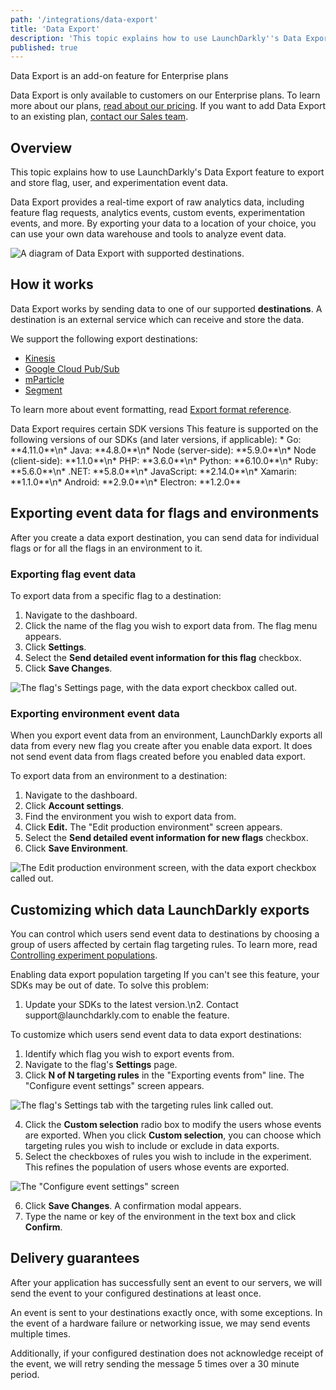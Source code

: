 ```yaml
---
path: '/integrations/data-export'
title: 'Data Export'
description: 'This topic explains how to use LaunchDarkly''s Data Export feature to export and store flag, user, and experimentation event data. Data Export provides a real-time export of raw analytics data, including feature flag requests, analytics events, custom events, experimentation events, and more.'
published: true
---
```


<Callout intent="info">
  <CalloutTitle>Data Export is an add-on feature for Enterprise plans</CalloutTitle>
  <CalloutDescription>

Data Export is only available to customers on our Enterprise plans. To learn more about our plans, [read about our
pricing](https://launchdarkly.com/pricing/). If you want to add Data Export to an existing plan, [contact our Sales
team](mailto:sales@launchdarkly.com).

  </CalloutDescription>
</Callout>

## Overview

This topic explains how to use LaunchDarkly's Data Export feature to export and store flag, user, and experimentation event data.

Data Export provides a real-time export of raw analytics data, including feature flag requests, analytics events, custom events, experimentation events, and more. By exporting your data to a location of your choice, you can use your own data warehouse and tools to analyze event data.

![A diagram of Data Export with supported destinations.](../images/data-export.png)

## How it works

Data Export works by sending data to one of our supported **destinations**. A destination is an external service which can receive and store the data.

We support the following export destinations:

- [Kinesis](/integrations/data-export/kinesis)
- [Google Cloud Pub/Sub](/integrations/data-export/google-pubsub)
- [mParticle](/integrations/data-export/mparticle)
- [Segment](/integrations/data-export/segment)

To learn more about event formatting, read [Export format reference](/integrations/schema-reference).

<Callout intent="info">
  <CalloutTitle>Data Export requires certain SDK versions</CalloutTitle>
  <CalloutDescription>
    This feature is supported on the following versions of our SDKs (and later versions, if applicable): * Go:
    **4.11.0**\n* Java: **4.8.0**\n* Node (server-side): **5.9.0**\n* Node (client-side): **1.1.0**\n* PHP: **3.6.0**\n*
    Python: **6.10.0**\n* Ruby: **5.6.0**\n* .NET: **5.8.0**\n* JavaScript: **2.14.0**\n* Xamarin: **1.1.0**\n* Android:
    **2.9.0**\n* Electron: **1.2.0**
  </CalloutDescription>
</Callout>

## Exporting event data for flags and environments

After you create a data export destination, you can send data for individual flags or for all the flags in an environment to it.

### Exporting flag event data

To export data from a specific flag to a destination:

1. Navigate to the dashboard.
2. Click the name of the flag you wish to export data from. The flag menu appears.
3. Click **Settings**.
4. Select the **Send detailed event information for this flag** checkbox.
5. Click **Save Changes**.

![The flag's Settings page, with the data export checkbox called out.](../images/data-export-detailed-event-info-callout.png)

### Exporting environment event data

When you export event data from an environment, LaunchDarkly exports all data from every new flag you create after you enable data export. It does not send event data from flags created before you enabled data export.

To export data from an environment to a destination:

1. Navigate to the dashboard.
2. Click **Account settings**.
3. Find the environment you wish to export data from.
4. Click **Edit.** The "Edit production environment" screen appears.
5. Select the **Send detailed event information for new flags** checkbox.
6. Click **Save Environment**.

![The Edit production environment screen, with the data export checkbox called out.](../images/data-export-env-detailed-event-info-callout.png)

## Customizing which data LaunchDarkly exports

You can control which users send event data to destinations by choosing a group of users affected by certain flag targeting rules. To learn more, read [Controlling experiment populations](/home/experimentation/managing/populations).

<Callout intent="alert">
  <CalloutTitle>Enabling data export population targeting</CalloutTitle>
  <CalloutDescription>
    If you can't see this feature, your SDKs may be out of date. To solve this problem:
    <ol>
      <li>Update your SDKs to the latest version.\n2. Contact support@launchdarkly.com to enable the feature.</li>
    </ol>
  </CalloutDescription>
</Callout>

To customize which users send event data to data export destinations:

1. Identify which flag you wish to export events from.
2. Navigate to the flag's **Settings** page.
3. Click **N of N targeting rules** in the "Exporting events from" line. The "Configure event settings" screen appears.

![The flag's Settings tab with the targeting rules link called out.](../images/flag-settings-experiments-targeting-rules.png)

4. Click the **Custom selection** radio box to modify the users whose events are exported. When you click **Custom selection**, you can choose which targeting rules you wish to include or exclude in data exports.
5. Select the checkboxes of rules you wish to include in the experiment. This refines the population of users whose events are exported.

![The "Configure event settings" screen](../images/experiments-rules-custom-selection.png)

6. Click **Save Changes**. A confirmation modal appears.
7. Type the name or key of the environment in the text box and click **Confirm**.

## Delivery guarantees

After your application has successfully sent an event to our servers, we will send the event to your configured destinations at least once.

An event is sent to your destinations exactly once, with some exceptions. In the event of a hardware failure or networking issue, we may send events multiple times.

Additionally, if your configured destination does not acknowledge receipt of the event, we will retry sending the message 5 times over a 30 minute period.
